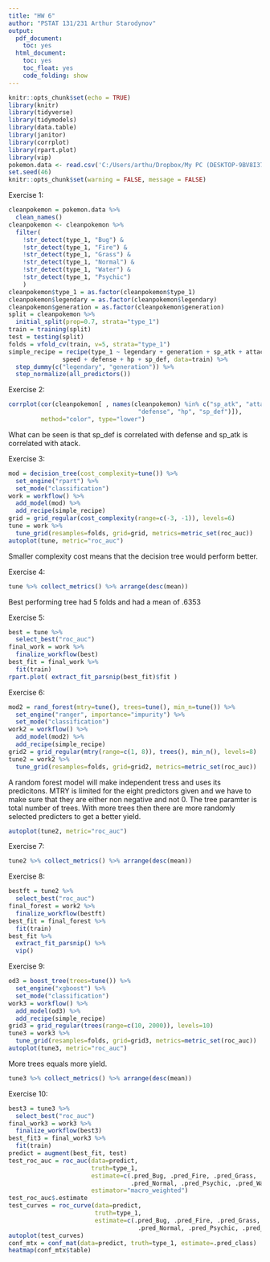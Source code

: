 ---
title: "HW 6"
author: "PSTAT 131/231 Arthur Starodynov"
output:
  pdf_document:
    toc: yes
  html_document:
    toc: yes
    toc_float: yes
    code_folding: show
---

```{r setup, include=FALSE}
knitr::opts_chunk$set(echo = TRUE)
library(knitr)
library(tidyverse)
library(tidymodels)
library(data.table)
library(janitor)
library(corrplot)
library(rpart.plot)
library(vip)
pokemon.data <- read.csv('C:/Users/arthu/Dropbox/My PC (DESKTOP-9BV8I37)/Documents/pstat131/PSTAT131HW5/Pokemon.csv')
set.seed(46)
knitr::opts_chunk$set(warning = FALSE, message = FALSE)
```

Exercise 1:

```{r} 
cleanpokemon = pokemon.data %>% 
  clean_names()
cleanpokemon <- cleanpokemon %>% 
  filter(
    !str_detect(type_1, "Bug") &
    !str_detect(type_1, "Fire") &
    !str_detect(type_1, "Grass") &
    !str_detect(type_1, "Normal") &
    !str_detect(type_1, "Water") &
    !str_detect(type_1, "Psychic")
    )
cleanpokemon$type_1 = as.factor(cleanpokemon$type_1)
cleanpokemon$legendary = as.factor(cleanpokemon$legendary)
cleanpokemon$generation = as.factor(cleanpokemon$generation)
split = cleanpokemon %>%
  initial_split(prop=0.7, strata="type_1")
train = training(split)
test = testing(split)
folds = vfold_cv(train, v=5, strata="type_1")
simple_recipe = recipe(type_1 ~ legendary + generation + sp_atk + attack +
               speed + defense + hp + sp_def, data=train) %>%
  step_dummy(c("legendary", "generation")) %>%
  step_normalize(all_predictors())
```

Exercise 2: 

```{r}
corrplot(cor(cleanpokemon[ , names(cleanpokemon) %in% c("sp_atk", "attack", "speed", 
                                    "defense", "hp", "sp_def")]), 
         method="color", type="lower")

```

What can be seen is that sp_def is correlated with defense and sp_atk is correlated with atack. 


Exercise 3: 

```{r}
mod = decision_tree(cost_complexity=tune()) %>%
  set_engine("rpart") %>%
  set_mode("classification")
work = workflow() %>%
  add_model(mod) %>%
  add_recipe(simple_recipe)
grid = grid_regular(cost_complexity(range=c(-3, -1)), levels=6)
tune = work %>%
  tune_grid(resamples=folds, grid=grid, metrics=metric_set(roc_auc))
autoplot(tune, metric="roc_auc")

```

Smaller complexity cost means that the decision tree would perform better.

Exercise 4: 

```{r}
tune %>% collect_metrics() %>% arrange(desc(mean))
```

Best performing tree had 5 folds and had a mean of .6353


Exercise 5: 

```{r} 
best = tune %>%
  select_best("roc_auc")
final_work = work %>%
  finalize_workflow(best)
best_fit = final_work %>%
  fit(train)
rpart.plot( extract_fit_parsnip(best_fit)$fit )
```


Exercise 6: 

```{r, eval= FALSE}
mod2 = rand_forest(mtry=tune(), trees=tune(), min_n=tune()) %>%
  set_engine("ranger", importance="impurity") %>%
  set_mode("classification")
work2 = workflow() %>%
  add_model(mod2) %>%
  add_recipe(simple_recipe)
grid2 = grid_regular(mtry(range=c(1, 8)), trees(), min_n(), levels=8)
tune2 = work2 %>%
  tune_grid(resamples=folds, grid=grid2, metrics=metric_set(roc_auc))
```
A random forest model will make independent tress and uses its predicitons. MTRY is limited for the eight predictors given and we have to make sure that they are either non negative and not 0. The tree paramter is total number of trees. With more trees then there are more randomly selected predicters to get a better yield. 

```{r, eval = FALSE}
autoplot(tune2, metric="roc_auc")

```


Exercise 7: 

```{r, eval = FALSE}
tune2 %>% collect_metrics() %>% arrange(desc(mean))

```


Exercise 8: 

```{R, eval = FALSE} 
bestft = tune2 %>%
  select_best("roc_auc")
final_forest = work2 %>%
  finalize_workflow(bestft)
best_fit = final_forest %>%
  fit(train)
best_fit %>%
  extract_fit_parsnip() %>%
  vip()
```


Exercise 9:

```{r, eval = FALSE} 
od3 = boost_tree(trees=tune()) %>%
  set_engine("xgboost") %>%
  set_mode("classification")
work3 = workflow() %>%
  add_model(od3) %>%
  add_recipe(simple_recipe)
grid3 = grid_regular(trees(range=c(10, 2000)), levels=10)
tune3 = work3 %>%
  tune_grid(resamples=folds, grid=grid3, metrics=metric_set(roc_auc))
autoplot(tune3, metric="roc_auc")
```

More trees equals more yield. 

```{r, eval = FALSE}
tune3 %>% collect_metrics() %>% arrange(desc(mean))

```


Exercise 10: 

```{r, eval = FALSE} 
best3 = tune3 %>%
  select_best("roc_auc")
final_work3 = work3 %>%
  finalize_workflow(best3)
best_fit3 = final_work3 %>%
  fit(train)
predict = augment(best_fit, test)
test_roc_auc = roc_auc(data=predict, 
                       truth=type_1, 
                       estimate=c(.pred_Bug, .pred_Fire, .pred_Grass, 
                                  .pred_Normal, .pred_Psychic, .pred_Water), 
                       estimator="macro_weighted")
test_roc_auc$.estimate
test_curves = roc_curve(data=predict, 
                        truth=type_1, 
                        estimate=c(.pred_Bug, .pred_Fire, .pred_Grass, 
                                    .pred_Normal, .pred_Psychic, .pred_Water))
autoplot(test_curves)
conf_mtx = conf_mat(data=predict, truth=type_1, estimate=.pred_class)
heatmap(conf_mtx$table)
```
